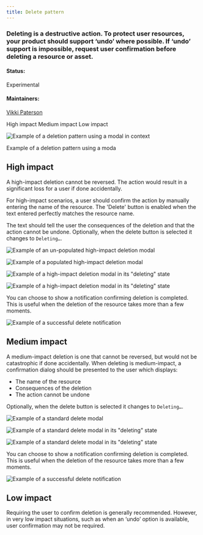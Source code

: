 ```yaml
---
title: Delete pattern
---
```


### Deleting is a destructive action. To protect user resources, your product should support ‘undo’ where possible. If ‘undo’ support is impossible, request user confirmation before deleting a resource or asset.

#### Status:

Experimental

#### Maintainers:

[Vikki Paterson](https://github.com/vikkipaterson)

<AnchorLinks>

<AnchorLink>High impact</AnchorLink>
<AnchorLink>Medium impact</AnchorLink>
<AnchorLink>Low impact</AnchorLink>

</AnchorLinks>

![Example of a deletion pattern using a modal in context](images/1.png)

<Caption>Example of a deletion pattern using a moda</Caption>

## High impact

A high-impact deletion cannot be reversed. The action would result in a significant loss for a user if done accidentally.

For high-impact scenarios, a user should confirm the action by manually entering the name of the resource. The 'Delete' button is enabled when the text entered perfectly matches the resource name.

The text should tell the user the consequences of the deletion and that the action cannot be undone. Optionally, when the delete button is selected it changes to `Deleting…`.

<Row>
<Column colLg={8}>

![Example of an un-populated high-impact deletion modal](images/2.png)

![Example of a populated high-impact deletion modal](images/3.png)

![Example of a high-impact deletion modal in its "deleting" state](images/5_0.png)

![Example of a high-impact deletion modal in its "deleting" state](images/5_1.png)

</Column>
</Row>

You can choose to show a notification confirming deletion is completed. This is useful when the deletion of the resource takes more than a few moments.

<Row>
<Column colLg={8}>

![Example of a successful delete notification](images/5_2.png)

</Column>
</Row>

## Medium impact

A medium-impact deletion is one that cannot be reversed, but would not be catastrophic if done accidentally. When deleting is medium-impact, a confirmation dialog should be presented to the user which displays:

- The name of the resource
- Consequences of the deletion
- The action cannot be undone

Optionally, when the delete button is selected it changes to `Deleting…`.

<Row>
<Column colLg={8}>

![Example of a standard delete modal](images/6.png)

![Example of a standard delete modal in its "deleting" state](images/1_1.png)

![Example of a standard delete modal in its "deleting" state](images/1_2.png)

</Column>
</Row>

You can choose to show a notification confirming deletion is completed. This is useful when the deletion of the resource takes more than a few moments.

<Row>
<Column colLg={8}>

![Example of a successful delete notification](images/7_updated.png)

</Column>
</Row>

## Low impact

Requiring the user to confirm deletion is generally recommended. However, in very low impact situations, such as when an ‘undo’ option is available, user confirmation may not be required.
